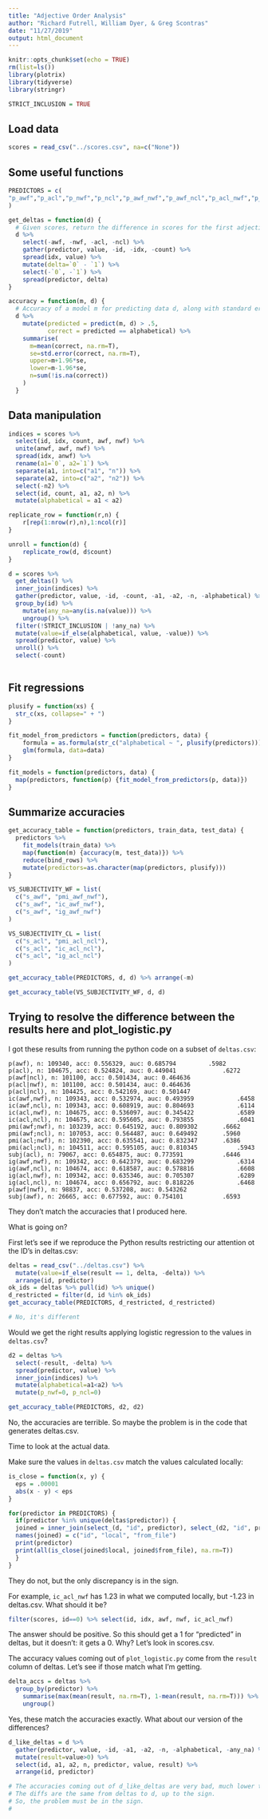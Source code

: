 ```yaml
---
title: "Adjective Order Analysis"
author: "Richard Futrell, William Dyer, & Greg Scontras"
date: "11/27/2019"
output: html_document
---
```


```r
knitr::opts_chunk$set(echo = TRUE)
rm(list=ls())
library(plotrix)
library(tidyverse)
library(stringr)

STRICT_INCLUSION = TRUE

```

## Load data

```r
scores = read_csv("../scores.csv", na=c("None"))
```

## Some useful functions
```r

PREDICTORS = c(
"p_awf","p_acl","p_nwf","p_ncl","p_awf_nwf","p_awf_ncl","p_acl_nwf","p_acl_ncl","ic_awf_nwf","ic_awf_ncl","ic_acl_nwf","ic_acl_ncl","pmi_awf_nwf","pmi_awf_ncl","pmi_acl_nwf","pmi_acl_ncl","s_awf","s_acl","ig_awf_nwf","ig_awf_ncl","ig_acl_nwf","ig_acl_ncl"
)

get_deltas = function(d) {
  # Given scores, return the difference in scores for the first adjective minus the second adjective, for all predictors
  d %>% 
    select(-awf, -nwf, -acl, -ncl) %>%
    gather(predictor, value, -id, -idx, -count) %>%
    spread(idx, value) %>%
    mutate(delta=`0` - `1`) %>%
    select(-`0`, -`1`) %>%
    spread(predictor, delta)
}

accuracy = function(m, d) {
  # Accuracy of a model m for predicting data d, along with standard error and 95% confidence intervals according to the Normal approximation to the Binomial confidence interval
  d %>% 
    mutate(predicted = predict(m, d) > .5,
           correct = predicted == alphabetical) %>%
    summarise(
      m=mean(correct, na.rm=T),
      se=std.error(correct, na.rm=T),
      upper=m+1.96*se,
      lower=m-1.96*se,
      n=sum(!is.na(correct))
    )
  }

```


## Data manipulation
```r
indices = scores %>%
  select(id, idx, count, awf, nwf) %>%
  unite(anwf, awf, nwf) %>%
  spread(idx, anwf) %>%
  rename(a1=`0`, a2=`1`) %>%
  separate(a1, into=c("a1", "n")) %>%
  separate(a2, into=c("a2", "n2")) %>%
  select(-n2) %>%
  select(id, count, a1, a2, n) %>%
  mutate(alphabetical = a1 < a2)

replicate_row = function(r,n) {
    r[rep(1:nrow(r),n),1:ncol(r)]
}

unroll = function(d) {
    replicate_row(d, d$count)
}

d = scores %>%
  get_deltas() %>%
  inner_join(indices) %>%
  gather(predictor, value, -id, -count, -a1, -a2, -n, -alphabetical) %>%
  group_by(id) %>%
    mutate(any_na=any(is.na(value))) %>%
    ungroup() %>%
  filter(!STRICT_INCLUSION | !any_na) %>%
  mutate(value=if_else(alphabetical, value, -value)) %>%
  spread(predictor, value) %>%
  unroll() %>%
  select(-count)
  
```


## Fit regressions
```r

plusify = function(xs) {
  str_c(xs, collapse=" + ")
}

fit_model_from_predictors = function(predictors, data) {
    formula = as.formula(str_c("alphabetical ~ ", plusify(predictors)))
    glm(formula, data=data)
}

fit_models = function(predictors, data) {
  map(predictors, function(p) {fit_model_from_predictors(p, data)})
}

```

## Summarize accuracies

```r
get_accuracy_table = function(predictors, train_data, test_data) {
  predictors %>%
    fit_models(train_data) %>%
    map(function(m) {accuracy(m, test_data)}) %>%
    reduce(bind_rows) %>%
    mutate(predictors=as.character(map(predictors, plusify)))
}

VS_SUBJECTIVITY_WF = list(
  c("s_awf", "pmi_awf_nwf"),
  c("s_awf", "ic_awf_nwf"),
  c("s_awf", "ig_awf_nwf")
)

VS_SUBJECTIVITY_CL = list(
  c("s_acl", "pmi_acl_ncl"),
  c("s_acl", "ic_acl_ncl"),
  c("s_acl", "ig_acl_ncl")
)
```

```r
get_accuracy_table(PREDICTORS, d, d) %>% arrange(-m)
```


```r
get_accuracy_table(VS_SUBJECTIVITY_WF, d, d)
```

## Trying to resolve the difference between the results here and plot_logistic.py

I got these results from running the python code on a subset of `deltas.csv`:

```
p(awf), n: 109340, acc: 0.556329, auc: 0.685794			.5982
p(acl), n: 104675, acc: 0.524824, auc: 0.449041				.6272
p(awf|ncl), n: 101100, acc: 0.501434, auc: 0.464636			
p(acl|nwf), n: 101100, acc: 0.501434, auc: 0.464636
p(acl|ncl), n: 104425, acc: 0.542169, auc: 0.501447
ic(awf,nwf), n: 109343, acc: 0.532974, auc: 0.493959			.6458
ic(awf,ncl), n: 109343, acc: 0.608919, auc: 0.804693			.6114
ic(acl,nwf), n: 104675, acc: 0.536097, auc: 0.345422			.6589
ic(acl,ncl), n: 104675, acc: 0.595605, auc: 0.793855			.6041
pmi(awf;nwf), n: 103239, acc: 0.645192, auc: 0.809302		.6662
pmi(awf;ncl), n: 107053, acc: 0.564487, auc: 0.649492		.5960
pmi(acl;nwf), n: 102390, acc: 0.635541, auc: 0.832347		.6386
pmi(acl;ncl), n: 104511, acc: 0.595105, auc: 0.810345			.5943
subj(acl), n: 79067, acc: 0.654875, auc: 0.773591			.6446
ig(awf,nwf), n: 109342, acc: 0.642379, auc: 0.683299			.6314
ig(awf,ncl), n: 104674, acc: 0.618587, auc: 0.578816			.6608
ig(acl,nwf), n: 109342, acc: 0.635346, auc: 0.705307			.6289
ig(acl,ncl), n: 104674, acc: 0.656792, auc: 0.818226			.6468
p(awf|nwf), n: 98837, acc: 0.537208, auc: 0.543262
subj(awf), n: 26665, acc: 0.677592, auc: 0.754101			.6593
```

They don't match the accuracies that I produced here.

What is going on?

First let's see if we reproduce the Python results restricting our attention ot the ID's in deltas.csv:
```r
deltas = read_csv("../deltas.csv") %>%
  mutate(value=if_else(result == 1, delta, -delta)) %>%
  arrange(id, predictor)
ok_ids = deltas %>% pull(id) %>% unique()
d_restricted = filter(d, id %in% ok_ids)
get_accuracy_table(PREDICTORS, d_restricted, d_restricted)

# No, it's different

```

Would we get the right results applying logistic regression to the values in `deltas.csv`?

```r
d2 = deltas %>% 
  select(-result, -delta) %>% 
  spread(predictor, value) %>%
  inner_join(indices) %>%
  mutate(alphabetical=a1<a2) %>%
  mutate(p_nwf=0, p_ncl=0)

get_accuracy_table(PREDICTORS, d2, d2)

```

No, the accuracies are terrible. So maybe the problem is in the code that generates deltas.csv.

Time to look at the actual data.


Make sure the values in `deltas.csv` match the values calculated locally:
```r

is_close = function(x, y) {
  eps = .00001
  abs(x - y) < eps 
}

for(predictor in PREDICTORS) {
  if(predictor %in% unique(deltas$predictor)) {
  joined = inner_join(select_(d, "id", predictor), select_(d2, "id", predictor), by=c("id"))
  names(joined) = c("id", "local", "from_file")
  print(predictor)
  print(all(is_close(joined$local, joined$from_file), na.rm=T))
  }
}

```

They do not, but the only discrepancy is in the sign.

For example, `ic_acl_nwf` has 1.23 in what we computed locally, but -1.23 in deltas.csv.
What should it be?

```r
filter(scores, id==0) %>% select(id, idx, awf, nwf, ic_acl_nwf)
```

The answer should be positive. So this should get a 1 for "predicted" in deltas, but it doesn't: it gets a 0. Why? Let's look in scores.csv.

The accuracy values coming out of `plot_logistic.py` come from the `result` column of deltas. Let's see if those match what I'm getting.

```r
delta_accs = deltas %>% 
  group_by(predictor) %>% 
    summarise(max(mean(result, na.rm=T), 1-mean(result, na.rm=T))) %>%
    ungroup()
```

Yes, these match the accuracies exactly. What about our version of the differences?

```r
d_like_deltas = d %>% 
  gather(predictor, value, -id, -a1, -a2, -n, -alphabetical, -any_na) %>%
  mutate(result=value>0) %>%
  select(id, a1, a2, n, predictor, value, result) %>% 
  arrange(id, predictor)

# The accuracies coming out of d_like_deltas are very bad, much lower than the logistic regression accuracies. So, I think there is a problem in d.
# The diffs are the same from deltas to d, up to the sign.
# So, the problem must be in the sign.
# 
  


```
  

  